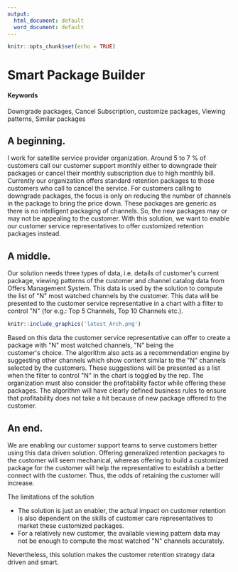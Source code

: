 ```yaml
---
output:
  html_document: default
  word_document: default
---
```

```r
knitr::opts_chunk$set(echo = TRUE)
```

# Smart Package Builder {#mind-the-customer}

#### Keywords

Downgrade packages, Cancel Subscription, customize packages, Viewing patterns, Similar packages

## A beginning.

I work for satellite service provider organization. Around 5 to 7 % of customers call our customer support monthly either to downgrade their packages or cancel their monthly subscription due to high monthly bill. Currently our organization offers standard retention packages to those customers who call to cancel the service. For customers calling to downgrade packages, the focus is only on reducing the number of channels in the package to bring the price down. These packages are generic as there is no intelligent packaging of channels. So, the new packages may or may not be appealing to the customer.
With this solution, we want to enable our customer service representatives to offer customized retention packages instead.

## A middle.

Our solution needs three types of data, i.e. details of customer\'s\ current package, viewing patterns of the customer and channel catalog data from Offers Management System. This data is used by the solution to compute the list of \"N\" most watched channels by the customer. This data will be presented to the customer service representative in a chart with a filter to control \"N\" (for e.g.: Top 5 Channels, Top 10 Channels etc.).

```r
knitr::include_graphics('latest_Arch.png')
```

Based on this data the customer service representative can offer to create a package with \"N\" most watched channels, \"N\" being the customer\'s\ choice. The algorithm also acts as a recommendation engine by suggesting other channels which show content similar to the \"N\" channels selected by the customers. These suggestions will be presented as a list when the filter to control \"N\" in the chart is toggled by the rep.
The organization must also consider the profitability factor while offering these packages. The algorithm will have clearly defined business rules to ensure that profitability does not take a hit because of new package offered to the customer.

## An end.

We are enabling our customer support teams to serve customers better using this data driven solution. Offering generalized retention packages to the customer will seem mechanical, whereas offering to build a customized package for the customer will help the representative to establish a better connect with the customer. Thus, the odds of retaining the customer will increase.

The limitations of the solution 

* The solution is just an enabler, the actual impact on customer retention is also dependent on the skills of customer care representatives       to market these customized packages.
* For a relatively new customer, the available viewing pattern data may not be enough to compute the most watched \"N\" channels accurately.

Nevertheless, this solution makes the customer retention strategy data driven and smart.
